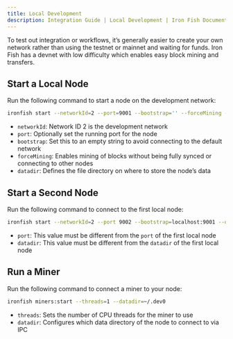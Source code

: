 ```yaml
---
title: Local Development
description: Integration Guide | Local Development | Iron Fish Documentation
---
```


To test out integration or workflows, it’s generally easier to create your own
network rather than using the testnet or mainnet and waiting for funds. Iron
Fish has a devnet with low difficulty which enables easy block mining and
transfers.

## Start a Local Node

Run the following command to start a node on the development network:

```sh
ironfish start --networkId=2 --port=9001 --bootstrap='' --forceMining --datadir=~/.dev0
```

- `networkId`: Network ID 2 is the development network
- `port`: Optionally set the running port for the node
- `bootstrap`: Set this to an empty string to avoid connecting to the default network
- `forceMining`: Enables mining of blocks without being fully synced or connecting to other nodes
- `datadir`: Defines the file directory on where to store the node’s data

## Start a Second Node

Run the following command to connect to the first local node:

```sh
ironfish start --networkId=2 --port 9002 --bootstrap=localhost:9001 --datadir=~/.dev1
```

- `port`: This value must be different from the `port` of the first local node
- `datadir`: This value must be different from the `datadir` of the first local node

## Run a Miner

Run the following command to connect a miner to your node:

```sh
ironfish miners:start --threads=1 --datadir=~/.dev0
```

- `threads`: Sets the number of CPU threads for the miner to use
- `datadir`: Configures which data directory of the node to connect to via IPC
